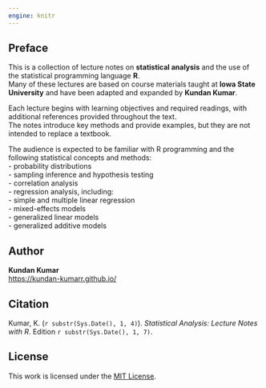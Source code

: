 ```yaml
---
engine: knitr
---
```


## Preface {.unnumbered}

This is a collection of lecture notes on **statistical analysis** and the use of the statistical programming language **R**.  
Many of these lectures are based on course materials taught at **Iowa State University** and have been adapted and expanded by **Kundan Kumar**.

Each lecture begins with learning objectives and required readings, with additional references provided throughout the text.  
The notes introduce key methods and provide examples, but they are not intended to replace a textbook.

The audience is expected to be familiar with R programming and the following statistical concepts and methods:  
- probability distributions  
- sampling inference and hypothesis testing  
- correlation analysis  
- regression analysis, including:  
  - simple and multiple linear regression  
  - mixed-effects models  
  - generalized linear models  
  - generalized additive models  

## Author {.unnumbered}

**Kundan Kumar**  
<https://kundan-kumarr.github.io/>

## Citation {.unnumbered}

Kumar, K. (`r substr(Sys.Date(), 1, 4)`). *Statistical Analysis: Lecture Notes with R*. Edition `r substr(Sys.Date(), 1, 7)`.

## License {.unnumbered}

This work is licensed under the [MIT License](https://opensource.org/licenses/MIT).

